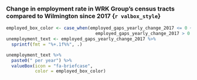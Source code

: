 ### Change in employment rate in WRK Group's census tracts compared to Wilmington since 2017 {`r valbox_style`}

```r
employed_box_color <- case_when(employed_gaps_yearly_change_2017 <= 0 ~ "warning",
                                  employed_gaps_yearly_change_2017 > 0 ~ "success")
unemployment_text <- employed_gaps_yearly_change_2017 %>%
  sprintf(fmt = "%+.1f%%", .)

unemployment_text %>%  
  paste0(" per year") %>%
  valueBox(icon = "fa-briefcase",
           color = employed_box_color)
```

